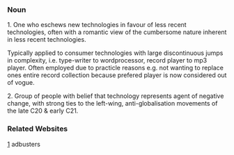 ===Noun===

1. One who eschews new technologies in favour of less recent technologies, often with a romantic view of the cumbersome nature inherent in less recent technologies.

Typically applied to consumer technologies with large discontinuous jumps in complexity, i.e. type-writer to wordprocessor, record player to mp3 player. Often employed due to practicle reasons e.g. not wanting to replace ones entire record collection because prefered player is now considered out of vogue.

2. Group of people with belief that technology represents agent of negative change, with strong ties to the left-wing, anti-globalisation movements of the late C20 & early C21.


===Related Websites===

[http://www.adbuster.org] adbusters
